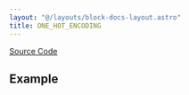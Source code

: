 ```yaml
---
layout: "@/layouts/block-docs-layout.astro"
title: ONE_HOT_ENCODING
---
```



<PythonDocsDisplay docstring={docstring} />

[Source Code](https://github.com/flojoy-ai/blocks/blob/main/blocks/AI_ML/CLASSIFICATION/ONE_HOT_ENCODING/ONE_HOT_ENCODING.py)

## Example
